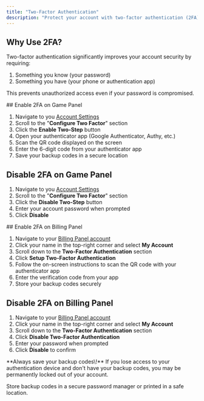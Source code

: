 ```yaml
---
title: "Two-Factor Authentication"
description: "Protect your account with two-factor authentication (2FA) for an additional layer of security beyond just a password."
---
```


## Why Use 2FA?

Two-factor authentication significantly improves your account security by requiring:

1. Something you know (your password)
2. Something you have (your phone or authentication app)

This prevents unauthorized access even if your password is compromised.

<Expandable title="Game Panel">
  ## Enable 2FA on Game Panel

  1. Navigate to you [Account Settings](https://panel.talldwarfhosting.com/account)
  2. Scroll to the "**Configure Two Factor**" section
  3. Click the **Enable Two-Step** button
  4. Open your authenticator app (Google Authenticator, Authy, etc.)
  5. Scan the QR code displayed on the screen
  6. Enter the 6-digit code from your authenticator app
  7. Save your backup codes in a secure location

  ## Disable 2FA on Game Panel

  1. Navigate to you [Account Settings](https://panel.talldwarfhosting.com/account)
  2. Scroll to the "**Configure Two Factor**" section
  3. Click the **Disable Two-Step** button
  4. Enter your account password when prompted
  5. Click **Disable**
</Expandable>

<Expandable title="Billing Panel">
  ## Enable 2FA on Billing Panel

  1. Navigate to your [Billing Panel account](https://billing.talldwarfhosting.com/)
  2. Click your name in the top-right corner and select **My Account**
  3. Scroll down to the **Two-Factor Authentication** section
  4. Click **Setup Two-Factor Authentication**
  5. Follow the on-screen instructions to scan the QR code with your authenticator app
  6. Enter the verification code from your app
  7. Store your backup codes securely

  ## Disable 2FA on Billing Panel

  1. Navigate to your [Billing Panel account](https://billing.talldwarfhosting.com/)
  2. Click your name in the top-right corner and select **My Account**
  3. Scroll down to the **Two-Factor Authentication** section
  4. Click **Disable Two-Factor Authentication**
  5. Enter your password when prompted
  6. Click **Disable** to confirm
</Expandable>

<Warning>
  **Always save your backup codes\!** If you lose access to your authentication device and don't have your backup codes, you may be permanently locked out of your account.

  Store backup codes in a secure password manager or printed in a safe location.
</Warning>